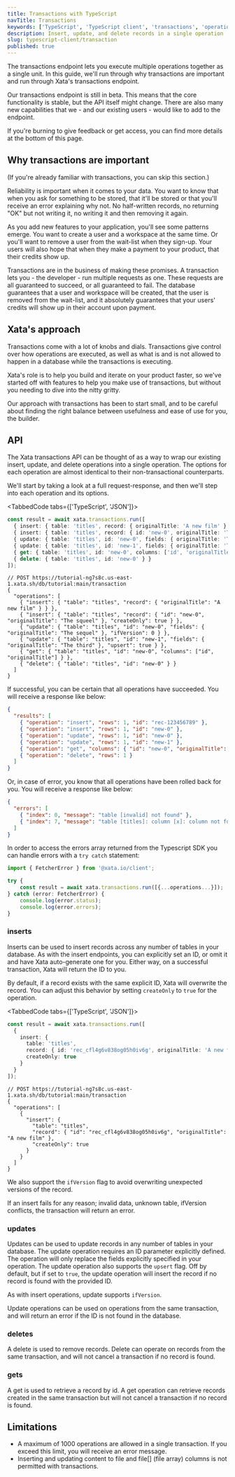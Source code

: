 ```yaml
---
title: Transactions with TypeScript
navTitle: Transactions
keywords: ['TypeScript', 'TypeScript client', 'transactions', 'operations', 'multiple operations']
description: Insert, update, and delete records in a single operation
slug: typescript-client/transaction
published: true
---
```


The transactions endpoint lets you execute multiple operations together as a single unit. In this guide, we'll run through why transactions are important and run through Xata's transactions endpoint.

Our transactions endpoint is still in beta. This means that the core functionality is stable, but the API itself might change. There are also many new capabilities that we - and our existing users - would like to add to the endpoint.

If you're burning to give feedback or get access, you can find more details at the bottom of this page.

## Why transactions are important

(If you're already familiar with transactions, you can skip this section.)

Reliability is important when it comes to your data. You want to know that when you ask for something to be stored, that it'll be stored or that you'll receive an error explaining why not. No half-written records, no returning "OK" but not writing it, no writing it and then removing it again.

As you add new features to your application, you'll see some patterns emerge. You want to create a user and a workspace at the same time. Or you'll want to remove a user from the wait-list when they sign-up. Your users will also hope that when they make a payment to your product, that their credits show up.

Transactions are in the business of making these promises. A transaction lets you - the developer - run multiple requests as one. These requests are all guaranteed to succeed, or all guaranteed to fail. The database guarantees that a user and workspace will be created, that the user is removed from the wait-list, and it absolutely guarantees that your users' credits will show up in their account upon payment.

## Xata's approach

Transactions come with a lot of knobs and dials. Transactions give control over how operations are executed, as well as what is and is not allowed to happen in a database while the transactions is executing.

Xata's role is to help you build and iterate on your product faster, so we've started off with features to help you make use of transactions, but without you needing to dive into the nitty gritty.

Our approach with transactions has been to start small, and to be careful about finding the right balance between usefulness and ease of use for you, the builder.

## API

The Xata transactions API can be thought of as a way to wrap our existing insert, update, and delete operations into a single operation. The options for each operation are almost identical to their non-transactional counterparts.

We'll start by taking a look at a full request-response, and then we'll step into each operation and its options.

<TabbedCode tabs={['TypeScript', 'JSON']}>

```ts
const result = await xata.transactions.run([
  { insert: { table: 'titles', record: { originalTitle: 'A new film' } } },
  { insert: { table: 'titles', record: { id: 'new-0', originalTitle: 'The squeel' }, createOnly: true } },
  { update: { table: 'titles', id: 'new-0', fields: { originalTitle: 'The sequel' }, ifVersion: 0 } },
  { update: { table: 'titles', id: 'new-1', fields: { originalTitle: 'The third' }, upsert: true } },
  { get: { table: 'titles', id: 'new-0', columns: ['id', 'originalTitle'] } },
  { delete: { table: 'titles', id: 'new-0' } }
]);
```

```jsonc
// POST https://tutorial-ng7s8c.us-east-1.xata.sh/db/tutorial:main/transaction
{
  "operations": [
    { "insert": { "table": "titles", "record": { "originalTitle": "A new film" } } },
    { "insert": { "table": "titles", "record": { "id": "new-0", "originalTitle": "The squeel" }, "createOnly": true } },
    { "update": { "table": "titles", "id": "new-0", "fields": { "originalTitle": "The sequel" }, "ifVersion": 0 } },
    { "update": { "table": "titles", "id": "new-1", "fields": { "originalTitle": "The third" }, "upsert": true } },
    { "get": { "table": "titles", "id": "new-0", "columns": ["id", "originalTitle"] } },
    { "delete": { "table": "titles", "id": "new-0" } }
  ]
}
```

</TabbedCode>

If successful, you can be certain that all operations have succeeded. You will receive a response like below:

```json
{
  "results": [
    { "operation": "insert", "rows": 1, "id": "rec-123456789" },
    { "operation": "insert", "rows": 1, "id": "new-0" },
    { "operation": "update", "rows": 1, "id": "new-0" },
    { "operation": "update", "rows": 1, "id": "new-1" },
    { "operation": "get", "columns": { "id": "new-0", "originalTitle": "The sequel" } },
    { "operation": "delete", "rows": 1 }
  ]
}
```

Or, in case of error, you know that all operations have been rolled back for you. You will receive a response like below:

```json
{
  "errors": [
    { "index": 0, "message": "table [invalid] not found" },
    { "index": 7, "message": "table [titles]: column [x]: column not found" }
  ]
}
```

In order to access the errors array returned from the Typescript SDK you can handle errors with a `try catch` statement:

```ts
import { FetcherError } from '@xata.io/client';

try {
    const result = await xata.transactions.run([{...operations...}]);
} catch (error: FetcherError) {
    console.log(error.status);
    console.log(error.errors);
}
```

### inserts

Inserts can be used to insert records across any number of tables in your database. As with the insert endpoints,
you can explicitly set an ID, or omit it and have Xata auto-generate one for you. Either way, on a successful transaction,
Xata will return the ID to you.

By default, if a record exists with the same explicit ID, Xata will overwrite the record. You can adjust this behavior by
setting `createOnly` to `true` for the operation.

<TabbedCode tabs={['TypeScript', 'JSON']}>

```ts
const result = await xata.transactions.run([
  {
    insert: {
      table: 'titles',
      record: { id: 'rec_cfl4g6v838og05h0iv6g', originalTitle: 'A new film' },
      createOnly: true
    }
  }
]);
```

```jsonc
// POST https://tutorial-ng7s8c.us-east-1.xata.sh/db/tutorial:main/transaction
{
  "operations": [
    {
      "insert": {
        "table": "titles",
        "record": { "id": "rec_cfl4g6v838og05h0iv6g", "originalTitle": "A new film" },
        "createOnly": true
      }
    }
  ]
}
```

</TabbedCode>

We also support the `ifVersion` flag to avoid overwriting unexpected versions of the record.

If an insert fails for any reason; invalid data, unknown table, ifVersion conflicts, the transaction will return an error.

### updates

Updates can be used to update records in any number of tables in your database. The update operation requires an ID parameter
explicitly defined. The operation will only replace the fields explicitly specified in your operation. The update operation
also supports the `upsert` flag. Off by default, but if set to `true`, the update operation will insert the record if no
record is found with the provided ID.

As with insert operations, update supports `ifVersion`.

Update operations can be used on operations from the same transaction, and will return an error if the ID is not found in the
database.

### deletes

A delete is used to remove records. Delete can operate on records from the same transaction, and will not cancel a transaction
if no record is found.

### gets

A get is used to retrieve a record by id. A get operation can retrieve records created in the same transaction but will not cancel
a transaction if no record is found.

## Limitations

- A maximum of 1000 operations are allowed in a single transaction. If you exceed this limit, you will receive an error message.
- Inserting and updating content to file and file[] (file array) columns is not permitted with transactions.
